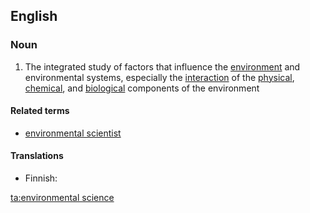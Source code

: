 ==English==

===Noun===
{{wikipedia}}
{{en-noun|sg=[[environmental]] [[science]]}}

# The integrated study of factors that influence the [[environment]] and environmental systems, especially the [[interaction]] of the [[physical]], [[chemical]], and [[biological]] components of the environment

====Related terms====
* [[environmental scientist]]

====Translations====
{{trans-top|integrated study of environment}}
* Finnish: {{t-|fi|ympäristötiede}}
{{trans-mid}}
{{trans-bottom}}

[[ta:environmental science]]